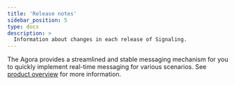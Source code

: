```yaml
---
title: 'Release notes'
sidebar_position: 5
type: docs
description: >
  Information about changes in each release of Signaling.
---
```





The Agora <Vg k="MESS_SDK" /> provides a streamlined and stable messaging mechanism for you to quickly implement real-time messaging for various scenarios. See [product overview](../overview/product-overview) for more information.



<ReleaseNotes PRODUCT="Signaling" CLIENT="app" PATH="signaling" />


